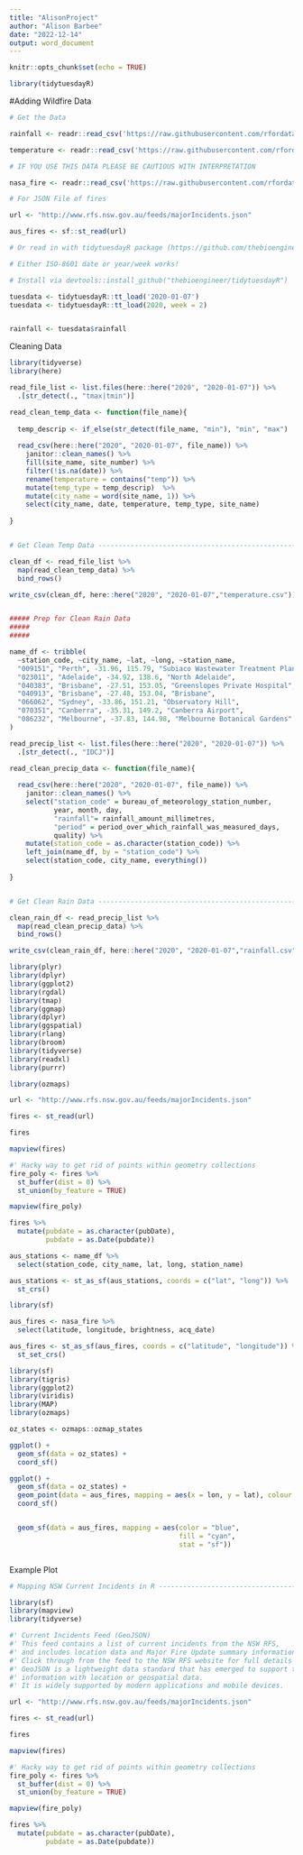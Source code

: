 ```yaml
---
title: "AlisonProject"
author: "Alison Barbee"
date: "2022-12-14"
output: word_document
---
```



```r
knitr::opts_chunk$set(echo = TRUE)
```


```r
library(tidytuesdayR)

```


#Adding Wildfire Data

```r
# Get the Data

rainfall <- readr::read_csv('https://raw.githubusercontent.com/rfordatascience/tidytuesday/master/data/2020/2020-01-07/rainfall.csv')

temperature <- readr::read_csv('https://raw.githubusercontent.com/rfordatascience/tidytuesday/master/data/2020/2020-01-07/temperature.csv')

# IF YOU USE THIS DATA PLEASE BE CAUTIOUS WITH INTERPRETATION

nasa_fire <- readr::read_csv('https://raw.githubusercontent.com/rfordatascience/tidytuesday/master/data/2020/2020-01-07/MODIS_C6_Australia_and_New_Zealand_7d.csv')

# For JSON File of fires

url <- "http://www.rfs.nsw.gov.au/feeds/majorIncidents.json"

aus_fires <- sf::st_read(url)

# Or read in with tidytuesdayR package (https://github.com/thebioengineer/tidytuesdayR)

# Either ISO-8601 date or year/week works!

# Install via devtools::install_github("thebioengineer/tidytuesdayR")

tuesdata <- tidytuesdayR::tt_load('2020-01-07') 
tuesdata <- tidytuesdayR::tt_load(2020, week = 2)


rainfall <- tuesdata$rainfall
```



Cleaning Data
```r
library(tidyverse)
library(here)

read_file_list <- list.files(here::here("2020", "2020-01-07")) %>% 
  .[str_detect(., "tmax|tmin")]

read_clean_temp_data <- function(file_name){
  
  temp_descrip <- if_else(str_detect(file_name, "min"), "min", "max")
  
  read_csv(here::here("2020", "2020-01-07", file_name)) %>% 
    janitor::clean_names() %>% 
    fill(site_name, site_number) %>% 
    filter(!is.na(date)) %>% 
    rename(temperature = contains("temp")) %>% 
    mutate(temp_type = temp_descrip)  %>% 
    mutate(city_name = word(site_name, 1)) %>%  
    select(city_name, date, temperature, temp_type, site_name)
  
}


# Get Clean Temp Data -----------------------------------------------------

clean_df <- read_file_list %>% 
  map(read_clean_temp_data) %>% 
  bind_rows()

write_csv(clean_df, here::here("2020", "2020-01-07","temperature.csv"))


##### Prep for Clean Rain Data
#####
#####

name_df <- tribble(
  ~station_code, ~city_name, ~lat, ~long, ~station_name,
  "009151", "Perth", -31.96, 115.79, "Subiaco Wastewater Treatment Plant",
  "023011", "Adelaide", -34.92, 138.6, "North Adelaide",
  "040383", "Brisbane", -27.51, 153.05, "Greenslopes Private Hospital",
  "040913", "Brisbane", -27.48, 153.04, "Brisbane",
  "066062", "Sydney", -33.86, 151.21, "Observatory Hill",
  "070351", "Canberra", -35.31, 149.2, "Canberra Airport",
  "086232", "Melbourne", -37.83, 144.98, "Melbourne Botanical Gardens"
)

read_precip_list <- list.files(here::here("2020", "2020-01-07")) %>% 
  .[str_detect(., "IDCJ")]

read_clean_precip_data <- function(file_name){
  
  read_csv(here::here("2020", "2020-01-07", file_name)) %>% 
    janitor::clean_names() %>% 
    select("station_code" = bureau_of_meteorology_station_number,
           year, month, day,
           "rainfall"= rainfall_amount_millimetres, 
           "period" = period_over_which_rainfall_was_measured_days,
           quality) %>% 
    mutate(station_code = as.character(station_code)) %>% 
    left_join(name_df, by = "station_code") %>% 
    select(station_code, city_name, everything())
  
}


# Get Clean Rain Data -----------------------------------------------------

clean_rain_df <- read_precip_list %>% 
  map(read_clean_precip_data) %>% 
  bind_rows()

write_csv(clean_rain_df, here::here("2020", "2020-01-07","rainfall.csv"))
```


```r
library(plyr)
library(dplyr)
library(ggplot2)
library(rgdal)
library(tmap)
library(ggmap)
library(dplyr)
library(ggspatial)
library(rlang)
library(broom)
library(tidyverse)
library(readxl)
library(purrr)

library(ozmaps)

url <- "http://www.rfs.nsw.gov.au/feeds/majorIncidents.json"

fires <- st_read(url)

fires

mapview(fires)

#' Hacky way to get rid of points within geometry collections
fire_poly <- fires %>% 
  st_buffer(dist = 0) %>% 
  st_union(by_feature = TRUE)

mapview(fire_poly)

fires %>% 
  mutate(pubdate = as.character(pubDate),
         pubdate = as.Date(pubdate))
```

```r
aus_stations <- name_df %>%
  select(station_code, city_name, lat, long, station_name)

aus_stations <- st_as_sf(aus_stations, coords = c("lat", "long")) %>%
  st_crs()

```

```r
library(sf)

aus_fires <- nasa_fire %>%
  select(latitude, longitude, brightness, acq_date)

aus_fires <- st_as_sf(aus_fires, coords = c("latitude", "longitude")) %>%
  st_set_crs()


```


```r
library(sf)
library(tigris)
library(ggplot2)
library(viridis)
library(MAP)
library(ozmaps)

oz_states <- ozmaps::ozmap_states

ggplot() + 
  geom_sf(data = oz_states) +
  coord_sf()

ggplot() + 
  geom_sf(data = oz_states) + 
  geom_point(data = aus_fires, mapping = aes(x = lon, y = lat), colour = "red") + 
  coord_sf()


  geom_sf(data = aus_fires, mapping = aes(color = "blue", 
                                          fill = "cyan", 
                                          stat = "sf"))

```

```r


```



Example Plot
```r
# Mapping NSW Current Incidents in R -------------------------------------------

library(sf)
library(mapview)
library(tidyverse)

#' Current Incidents Feed (GeoJSON)
#' This feed contains a list of current incidents from the NSW RFS, 
#' and includes location data and Major Fire Update summary information where available. 
#' Click through from the feed to the NSW RFS website for full details of the update. 
#' GeoJSON is a lightweight data standard that has emerged to support the sharing of 
#' information with location or geospatial data. 
#' It is widely supported by modern applications and mobile devices.

url <- "http://www.rfs.nsw.gov.au/feeds/majorIncidents.json"

fires <- st_read(url)

fires

mapview(fires)

#' Hacky way to get rid of points within geometry collections
fire_poly <- fires %>% 
  st_buffer(dist = 0) %>% 
  st_union(by_feature = TRUE)

mapview(fire_poly)

fires %>% 
  mutate(pubdate = as.character(pubDate),
         pubdate = as.Date(pubdate))
```




